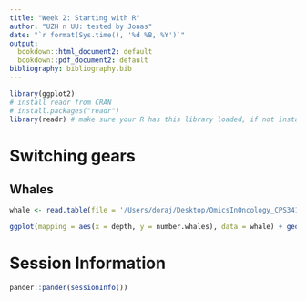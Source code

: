 ```yaml
---
title: "Week 2: Starting with R"
author: "UZH n UU: tested by Jonas"
date: "`r format(Sys.time(), '%d %B, %Y')`"
output:
  bookdown::html_document2: default
  bookdown::pdf_document2: default
bibliography: bibliography.bib
---
```


```r
library(ggplot2)
# install readr from CRAN
# install.packages("readr")
library(readr) # make sure your R has this library loaded, if not install it (see line above)
```

# Switching gears

## Whales
```r
whale <- read.table(file = '/Users/doraj/Desktop/OmicsInOncology_CPS341nBio435_FS25/whaledata.txt', header = TRUE, sep = "\t", stringsAsFactors = TRUE)

ggplot(mapping = aes(x = depth, y = number.whales), data = whale) + geom_point() + geom_point(aes(colour = gradient)) + xlab("Depth/m") + ylab("Number of whales") + ggtitle("Number of whales in different depths")
```

# Session Information
```r
pander::pander(sessionInfo())
```

